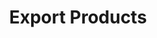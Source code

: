 ---
title: "Export Products"
description: "How to export products in the Spree open-source eCommerce dashboard"
---